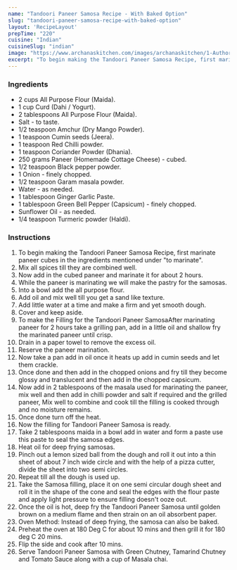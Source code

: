 ---
name: "Tandoori Paneer Samosa Recipe - With Baked Option"
slug: "tandoori-paneer-samosa-recipe-with-baked-option"
layout: 'RecipeLayout'
prepTime: "220"
cuisine: "Indian"
cuisineSlug: "indian"
image: "https://www.archanaskitchen.com/images/archanaskitchen/1-Author/happytrioexplains-gmail.com/Tandoori_Paneer_Samosa.jpg"
excerpt: "To begin making the Tandoori Paneer Samosa Recipe, first marinate paneer cubes in the ingredients mentioned under to marinate"
---

### Ingredients

- 2 cups All Purpose Flour (Maida).
- 1 cup Curd (Dahi / Yogurt).
- 2 tablespoons All Purpose Flour (Maida).
- Salt - to taste.
- 1/2 teaspoon Amchur (Dry Mango Powder).
- 1 teaspoon Cumin seeds (Jeera).
- 1 teaspoon Red Chilli powder.
- 1 teaspoon Coriander Powder (Dhania).
- 250 grams Paneer (Homemade Cottage Cheese) - cubed.
- 1/2 teaspoon Black pepper powder.
- 1 Onion - finely chopped.
- 1/2 teaspoon Garam masala powder.
- Water - as needed.
- 1 tablespoon Ginger Garlic Paste.
- 1 tablespoon Green Bell Pepper (Capsicum) - finely chopped.
- Sunflower Oil - as needed.
- 1/4 teaspoon Turmeric powder (Haldi).

### Instructions

1. To begin making the Tandoori Paneer Samosa Recipe, first marinate paneer cubes in the ingredients mentioned under "to marinate".
1. Mix all spices till they are combined well.
1. Now add in the cubed paneer and marinate it for about 2 hours.
1. While the paneer is marinating we will make the pastry for the samosas.
1. Into a bowl add the all purpose flour.
1. Add oil and mix well till you get a sand like texture.
1. Add little water at a time and make a firm and yet smooth dough.
1. Cover and keep aside.
1. To make the Filling for the Tandoori Paneer SamosaAfter marinating paneer for 2 hours take a grilling pan, add in a little oil and shallow fry the marinated paneer until crisp.
1. Drain in a paper towel to remove the excess oil.
1. Reserve the paneer marination.
1. Now take a pan add in oil once it heats up add in cumin seeds and let them crackle.
1. Once done and then add in the chopped onions and fry till they become glossy and translucent and then add in the chopped capsicum.
1. Now add in 2 tablespoons of the masala used for marinating the paneer, mix well and then add in chilli powder and salt if required and the grilled paneer, Mix well to combine and cook till the filling is cooked through and no moisture remains.
1. Once done turn off the heat.
1. Now the filling for Tandoori Paneer Samosa is ready.
1. Take 2 tablespoons maida in a bowl add in water and form a paste use this paste to seal the samosa edges.
1. Heat oil for deep frying samosas.
1. Pinch out a lemon sized ball from the dough and roll it out into a thin sheet of about 7 inch wide circle and with the help of a pizza cutter, divide the sheet into two semi circles.
1. Repeat till all the dough is used up.
1. Take the Samosa filling, place it on one semi circular dough sheet and roll it in the shape of the cone and seal the edges with the flour paste and apply light pressure to ensure filling doesn't ooze out.
1. Once the oil is hot, deep fry the Tandoori Paneer Samosa until golden brown on a medium flame and then strain on an oil absorbent paper.
1. Oven Method: Instead of deep frying, the samosa can also be baked.
1. Preheat the oven at 180 Deg C for about 10 mins and then grill it for 180 deg C 20 mins.
1. Flip the side and cook after 10 mins.
1. Serve Tandoori Paneer Samosa with Green Chutney, Tamarind Chutney and Tomato Sauce along with a cup of Masala chai.
